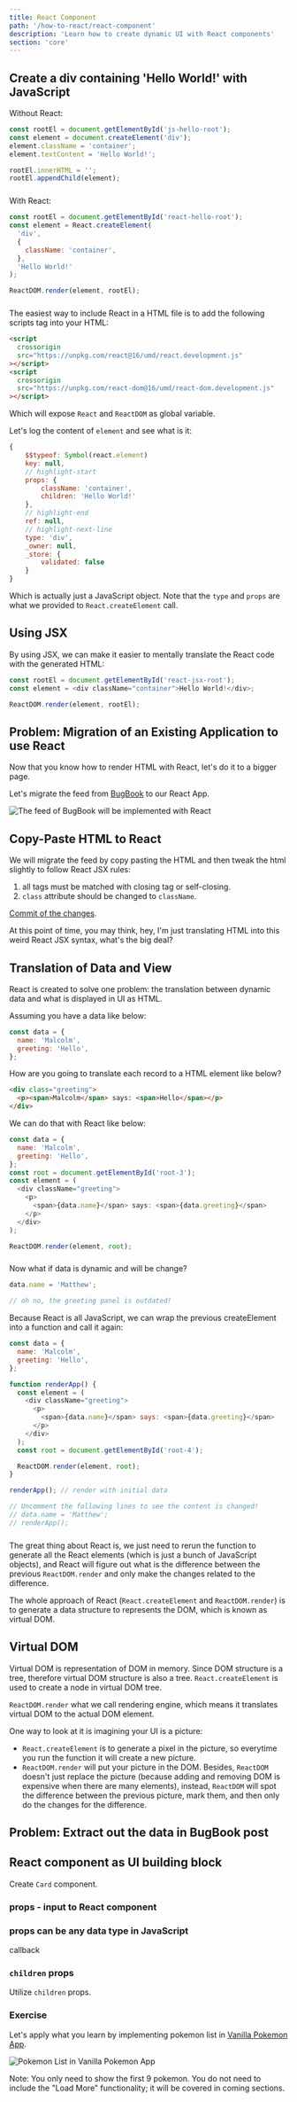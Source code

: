 ```yaml
---
title: React Component
path: '/how-to-react/react-component'
description: 'Learn how to create dynamic UI with React components'
section: 'core'
---
```


## Create a div containing 'Hello World!' with JavaScript

Without React:

```js
const rootEl = document.getElementById('js-hello-root');
const element = document.createElement('div');
element.className = 'container';
element.textContent = 'Hello World!';

rootEl.innerHTML = '';
rootEl.appendChild(element);
```

<div style="margin: 24px 0;">
  <div id="js-hello-root"></div>
</div>

With React:

```js
const rootEl = document.getElementById('react-hello-root');
const element = React.createElement(
  'div',
  {
    className: 'container',
  },
  'Hello World!'
);

ReactDOM.render(element, rootEl);
```

<div style="margin: 24px 0;">
  <div id="react-hello-root"></div>
</div>

<aside>

The easiest way to include React in a HTML file is to add the following scripts tag into your HTML:

```html
<script
  crossorigin
  src="https://unpkg.com/react@16/umd/react.development.js"
></script>
<script
  crossorigin
  src="https://unpkg.com/react-dom@16/umd/react-dom.development.js"
></script>
```

Which will expose `React` and `ReactDOM` as global variable.

</aside>

Let's log the content of `element` and see what is it:

```javascript
{
    $$typeof: Symbol(react.element)
    key: null,
    // highlight-start
    props: {
        className: 'container',
        children: 'Hello World!'
    },
    // highlight-end
    ref: null,
    // highlight-next-line
    type: 'div',
    _owner: null,
    _store: {
        validated: false
    }
}
```

Which is actually just a JavaScript object. Note that the `type` and `props` are what we provided to `React.createElement` call.

## Using JSX

By using JSX, we can make it easier to mentally translate the React code with the generated HTML:

```js
const rootEl = document.getElementById('react-jsx-root');
const element = <div className="container">Hello World!</div>;

ReactDOM.render(element, rootEl);
```

<div style="margin: 24px 0;">
  <div id="react-jsx-root"></div>
</div>

## Problem: Migration of an Existing Application to use React

Now that you know how to render HTML with React, let's do it to a bigger page.

Let's migrate the feed from [BugBook] to our React App.

![The feed of BugBook will be implemented with React](bugbook-feed.png)

## Copy-Paste HTML to React

We will migrate the feed by copy pasting the HTML and then tweak the html slightly to follow React JSX rules:

1. all tags must be matched with closing tag or self-closing.
1. `class` attribute should be changed to `className`.

<aside>

[Commit of the changes](https://github.com/malcolm-kee/how-to-react/commit/25b29e59c71724579e3ed4a6b13e065626ac8ad1).

</aside>

At this point of time, you may think, hey, I'm just translating HTML into this weird React JSX syntax, what's the big deal?

## Translation of Data and View

React is created to solve one problem: the translation between dynamic data and what is displayed in UI as HTML.

Assuming you have a data like below:

```javascript
const data = {
  name: 'Malcolm',
  greeting: 'Hello',
};
```

How are you going to translate each record to a HTML element like below?

```html
<div class="greeting">
  <p><span>Malcolm</span> says: <span>Hello</span></p>
</div>
```

We can do that with React like below:

```js
const data = {
  name: 'Malcolm',
  greeting: 'Hello',
};
const root = document.getElementById('root-3');
const element = (
  <div className="greeting">
    <p>
      <span>{data.name}</span> says: <span>{data.greeting}</span>
    </p>
  </div>
);

ReactDOM.render(element, root);
```

<div style="margin: 24px 0;">
  <div id="root-3"></div>
</div>

Now what if data is dynamic and will be change?

```javascript
data.name = 'Matthew';

// oh no, the greeting panel is outdated!
```

Because React is all JavaScript, we can wrap the previous createElement into a function and call it again:

```js
const data = {
  name: 'Malcolm',
  greeting: 'Hello',
};

function renderApp() {
  const element = (
    <div className="greeting">
      <p>
        <span>{data.name}</span> says: <span>{data.greeting}</span>
      </p>
    </div>
  );
  const root = document.getElementById('root-4');

  ReactDOM.render(element, root);
}

renderApp(); // render with initial data

// Uncomment the following lines to see the content is changed!
// data.name = 'Matthew';
// renderApp();
```

<div style="margin: 24px 0;">
  <div id="root-4"></div>
</div>

The great thing about React is, we just need to rerun the function to generate all the React elements (which is just a bunch of JavaScript objects), and React will figure out what is the difference between the previous `ReactDOM.render` and only make the changes related to the difference.

The whole approach of React (`React.createElement` and `ReactDOM.render`) is to generate a data structure to represents the DOM, which is known as virtual DOM.

## Virtual DOM

Virtual DOM is representation of DOM in memory. Since DOM structure is a tree, therefore virtual DOM structure is also a tree. `React.createElement` is used to create a node in virtual DOM tree.

`ReactDOM.render` what we call rendering engine, which means it translates virtual DOM to the actual DOM element.

One way to look at it is imagining your UI is a picture:

- `React.createElement` is to generate a pixel in the picture, so everytime you run the function it will create a new picture.
- `ReactDOM.render` will put your picture in the DOM. Besides, `ReactDOM` doesn't just replace the picture (because adding and removing DOM is expensive when there are many elements), instead, `ReactDOM` will spot the difference between the previous picture, mark them, and then only do the changes for the difference.

## Problem: Extract out the data in BugBook post

## React component as UI building block

Create `Card` component.

### props - input to React component

### props can be any data type in JavaScript

callback

### `children` props

Utilize `children` props.

<section class="exercise">

### Exercise

Let's apply what you learn by implementing pokemon list in [Vanilla Pokemon App][vanilla-pokemon].

![Pokemon List in Vanilla Pokemon App](vanilla-pokemon-list.png)

Note: You only need to show the first 9 pokemon. You do not need to include the "Load More" functionality; it will be covered in coming sections.

</section>

[bugbook]: https://bugbook.netlify.com/
[vanilla-pokemon]: https://vanilla-pokemon.netlify.com/
